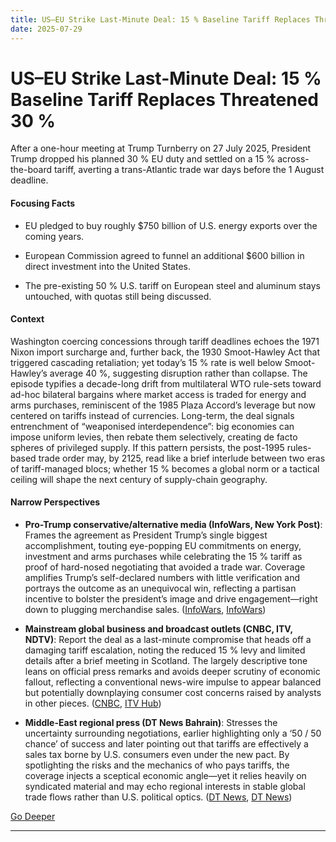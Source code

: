 ```yaml
---
title: US–EU Strike Last-Minute Deal: 15 % Baseline Tariff Replaces Threatened 30 %
date: 2025-07-29
---
```


# US–EU Strike Last-Minute Deal: 15 % Baseline Tariff Replaces Threatened 30 %

After a one-hour meeting at Trump Turnberry on 27 July 2025, President Trump dropped his planned 30 % EU duty and settled on a 15 % across-the-board tariff, averting a trans-Atlantic trade war days before the 1 August deadline.

#### Focusing Facts

- EU pledged to buy roughly $750 billion of U.S. energy exports over the coming years.

- European Commission agreed to funnel an additional $600 billion in direct investment into the United States.

- The pre-existing 50 % U.S. tariff on European steel and aluminum stays untouched, with quotas still being discussed.

#### Context

Washington coercing concessions through tariff deadlines echoes the 1971 Nixon import surcharge and, further back, the 1930 Smoot-Hawley Act that triggered cascading retaliation; yet today’s 15 % rate is well below Smoot-Hawley’s average 40 %, suggesting disruption rather than collapse.  The episode typifies a decade-long drift from multilateral WTO rule-sets toward ad-hoc bilateral bargains where market access is traded for energy and arms purchases, reminiscent of the 1985 Plaza Accord’s leverage but now centered on tariffs instead of currencies.  Long-term, the deal signals entrenchment of “weaponised interdependence”: big economies can impose uniform levies, then rebate them selectively, creating de facto spheres of privileged supply.  If this pattern persists, the post-1995 rules-based trade order may, by 2125, read like a brief interlude between two eras of tariff-managed blocs; whether 15 % becomes a global norm or a tactical ceiling will shape the next century of supply-chain geography.

#### Narrow Perspectives

- **Pro-Trump conservative/alternative media (InfoWars, New York Post)**: Frames the agreement as President Trump’s single biggest accomplishment, touting eye-popping EU commitments on energy, investment and arms purchases while celebrating the 15 % tariff as proof of hard-nosed negotiating that avoided a trade war. Coverage amplifies Trump’s self-declared numbers with little verification and portrays the outcome as an unequivocal win, reflecting a partisan incentive to bolster the president’s image and drive engagement—right down to plugging merchandise sales. ([InfoWars](https://www.infowars.com/posts/trump-eu-reach-tariff-deal-to-avoid-trade-war), [InfoWars](https://www.infowars.com/posts/us-reaches-trade-deal-with-eu))

- **Mainstream global business and broadcast outlets (CNBC, ITV, NDTV)**: Report the deal as a last-minute compromise that heads off a damaging tariff escalation, noting the reduced 15 % levy and limited details after a brief meeting in Scotland. The largely descriptive tone leans on official press remarks and avoids deeper scrutiny of economic fallout, reflecting a conventional news-wire impulse to appear balanced but potentially downplaying consumer cost concerns raised by analysts in other pieces. ([CNBC](https://www.cnbc.com/2025/07/27/trump-european-union-eu-trade-tariffs.html), [ITV Hub](https://www.itv.com/news/2025-07-27/us-and-eu-agree-trade-deal-says-donald-trump))

- **Middle-East regional press (DT News Bahrain)**: Stresses the uncertainty surrounding negotiations, earlier highlighting only a ‘50 / 50 chance’ of success and later pointing out that tariffs are effectively a sales tax borne by U.S. consumers even under the new pact. By spotlighting the risks and the mechanics of who pays tariffs, the coverage injects a sceptical economic angle—yet it relies heavily on syndicated material and may echo regional interests in stable global trade flows rather than U.S. political optics. ([DT News](https://www.newsofbahrain.com/business/116228.html), [DT News](https://www.newsofbahrain.com/business/116322.html))


[Go Deeper](https://www.perplexity.ai/search?q=US%E2%80%93EU+Strike+Last-Minute+Deal%3A+15+%25+Baseline+Tariff+Replaces+Threatened+30+%25)

---

<a id='stockholm-talks-aim-to-push-uschina-tariff-truce-90-days-past-aug-12-cliff'></a>
